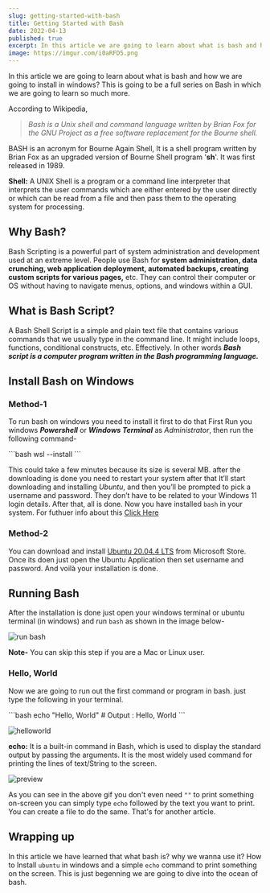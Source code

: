 ```yaml
---
slug: getting-started-with-bash
title: Getting Started with Bash
date: 2022-04-13
published: true
excerpt: In this article we are going to learn about what is bash and how we are going to install in windows?
image: https://imgur.com/i0aRFD5.png
---
```



In this article we are going to learn about what is bash and how we are going to install in windows? This is going to be a full series on Bash in which we are going to learn so much more.

According to Wikipedia,

> _Bash is a Unix shell and command language written by Brian Fox for the GNU Project as a free software replacement for the Bourne shell._

BASH is an acronym for Bourne Again Shell, It is a shell program written by Brian Fox as an upgraded version of Bourne Shell program '**sh**'. It was first released in 1989.

**Shell:** A UNIX Shell is a program or a command line interpreter that interprets the user commands which are either entered by the user directly or which can be read from a file and then pass them to the operating system for processing.

## Why Bash?

Bash Scripting is a powerful part of system administration and development used at an extreme level. People use Bash for **system administration, data crunching, web application deployment, automated backups, creating custom scripts for various pages,** etc. They can control their computer or OS without having to navigate menus, options, and windows within a GUI.

## What is Bash Script?

A Bash Shell Script is a simple and plain text file that contains various commands that we usually type in the command line. It might include loops, functions, conditional constructs, etc. Effectively. In other words **_Bash script is a computer program written in the Bash programming language._**

## Install Bash on Windows

### Method-1

To run bash on windows you need to install it first to do that First Run you windows **_Powershell_** or **_Windows Terminal_** as _Administrator_, then run the following command-

<CodeTitle lang="bash" title="bash" />
```bash
wsl --install
```

This could take a few minutes because its size is several MB. after the downloading is done you need to restart your system after that It’ll start downloading and installing _Ubuntu_, and then you’ll be prompted to pick a username and password. They don’t have to be related to your Windows 11 login details. After that, all is done. Now you have installed `bash` in your system.
For futhuer info about this [Click Here](https://www.howtogeek.com/790062/how-to-install-bash-on-windows-11/)

### Method-2

You can download and install [Ubuntu 20.04.4 LTS](https://www.microsoft.com/en-ms/p/ubuntu-20044-lts/9mttcl66cpxj?activetab=pivot:overviewtab) from Microsoft Store. Once its doen just open the Ubuntu Application then set username and password. And voilà your installation is done.

## Running Bash

After the installation is done just open your windows terminal or ubuntu terminal (in windows) and run `bash` as shown in the image below-

![run bash](https://i.imgur.com/kvfTy4d.png)

**Note-** You can skip this step if you are a Mac or Linux user.

### Hello, World

Now we are going to run out the first command or program in bash. just type the following in your terminal.

<CodeTitle lang="bash" title="bash" />
```bash
echo "Hello, World"
# Output : Hello, World
```

![helloworld](https://i.imgur.com/HMhlTHE.png)

**echo:** It is a built-in command in Bash, which is used to display the standard output by passing the arguments. It is the most widely used command for printing the lines of text/String to the screen.

![preview](https://i.imgur.com/H6Pn30L.gif)

As you can see in the above gif you don't even need `""` to print something on-screen you can simply type `echo` followed by the text you want to print. You can create a file to do the same. That's for another article.

## Wrapping up

In this article we have learned that what bash is? why we wanna use it? How to Install `ubuntu` in windows and a simple `echo` command to print something on the screen. This is just begenning we are going to dive into the ocean of bash.
